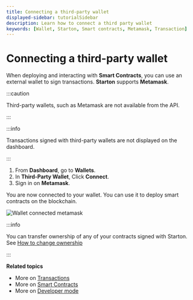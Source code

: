 ```yaml
---
title: Connecting a third-party wallet
displayed-sidebar: tutorialSidebar
description: Learn how to connect a third party wallet
keywords: [Wallet, Starton, Smart contracts, Metamask, Transaction]
---
```



# Connecting a third-party wallet

When deploying and interacting with **Smart Contracts**, you can use an external wallet to sign transactions. **Starton** supports **Metamask**.

:::caution

Third-party wallets, such as Metamask are not available from the API.

:::

:::info

Transactions signed with third-party wallets are not displayed on the dashboard.

:::

1. From **Dashboard**, go to **Wallets**.
1. In **Third-Party Wallet**, Click **Connect**.
1. Sign in on **Metamask**.

You are now connected to your wallet. You can use it to deploy smart contracts on the blockchain.

<Image img={ConnectedMetamask} alt="Wallet connected metamask" />

:::info

You can transfer ownership of any of your contracts signed with Starton. See [How to change ownership](tutorials/how-to-change-the-smart-contracts-ownership.mdx)

:::

**Related topics**

-   More on [Transactions](/transactions/creating-a-transaction.mdx)
-   More on [Smart Contracts](/smart-contract/understanding-smart-contracts.mdx)
-   More on [Developer mode](/developer/discovering-coding-interface.mdx)
